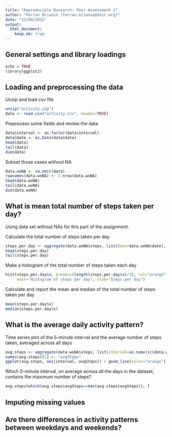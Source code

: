 ```yaml
---
title: "Reproducible Research: Peer Assessment 1"
author: "Ferran Brianso (ferran.brianso@vhir.org)"
date: "13/08/2015"
output: 
  html_document:
    keep_md: true
---
```


## General settings and library loadings

```r
echo = TRUE
library(ggplot2)
```

## Loading and preprocessing the data

Unzip and load csv file
```r
unzip("activity.zip")
data <- read.csv("activity.csv", header=TRUE)
```

Preprocess some fields and review the data
```r
data$interval <- as.factor(data$interval)
data$date <- as.Date(data$date)
head(data)
tail(data)
dim(data)
```

Subset those cases without NA
```r
data.woNA <- na.omit(data)
rownames(data.woNA) <- 1:nrow(data.woNA)
head(data.woNA)
tail(data.woNA)
dim(data.woNA)
```

## What is mean total number of steps taken per day?

Using data set without NAs for this part of the assignment.

Calculate the total number of steps taken per day
```r
steps.per.day <- aggregate(data.woNA$steps, list(Date=data.woNA$date), FUN="sum")
head(steps.per.day)
tail(steps.per.day)
```

Make a histogram of the total number of steps taken each day
```r
hist(steps.per.day$x, breaks=(length(steps.per.day$x)/3), col="orange",
     main="Histogram of steps per day", xlab="Steps per day")
```

Calculate and report the mean and median of the total number of steps taken per day
```r
mean(steps.per.day$x)
median(steps.per.day$x)
```

## What is the average daily activity pattern?

Time series plot of the 5-minute interval and the average number of steps taken, averaged across all days

```r
avg.steps <- aggregate(data.woNA$steps, list(interval=as.numeric(data.woNA$interval)), FUN="mean")
names(avg.steps)[2] <- "avgSteps"
ggplot(avg.steps, aes(interval, avgSteps)) + geom_line(color="orange") + labs(title="Time series plot of the average steps taken per 5-minute interval", x="Intervals", y="Average Number of Steps")
```

Which 5-minute interval, on average across all the days in the dataset, contains the maximum number of steps?

```r
avg.steps[which(avg.steps$avgSteps==max(avg.steps$avgSteps)), ]
```

## Imputing missing values



## Are there differences in activity patterns between weekdays and weekends?

